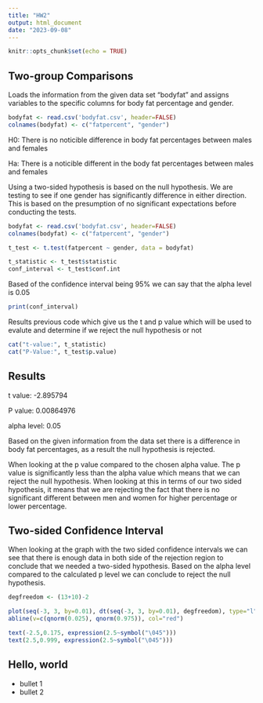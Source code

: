 ---
title: "HW2"
output: html_document
date: "2023-09-08"
---

```{r setup, include=FALSE}
knitr::opts_chunk$set(echo = TRUE)
```

## Two-group Comparisons

Loads the information from the given data set "bodyfat" and assigns variables to the specific columns for body fat percentage and gender.

```{r bodyfat}
bodyfat <- read.csv('bodyfat.csv', header=FALSE)
colnames(bodyfat) <- c("fatpercent", "gender")
```


H0: There is no noticible difference in body fat percentages between males and females

Ha: There is a noticible different in the body fat percentages between males and females

Using a two-sided hypothesis is based on the null hypothesis. We are testing to see if one gender has significantly difference in either direction. This is based on the presumption of no significant expectations before conducting the tests.




```{r test}

bodyfat <- read.csv('bodyfat.csv', header=FALSE)
colnames(bodyfat) <- c("fatpercent", "gender")

t_test <- t.test(fatpercent ~ gender, data = bodyfat)

t_statistic <- t_test$statistic
conf_interval <- t_test$conf.int
```

Based of the confidence interval being 95% we can say that the alpha level is 0.05
```{r alpha level}
print(conf_interval)
```

Results previous code which give us the t and p value which will be used to evalute and determine if we reject the null hypothesis or not

```{r results}
cat("t-value:", t_statistic)
cat("P-Value:", t_test$p.value)
```
## Results
t value: -2.895794

P value: 0.00864976

alpha level: 0.05

Based on the given information from the data set there is a difference in body fat percentages, as a result the null hypothesis is rejected.

When looking at the p value compared to the chosen alpha value. The p value is significantly less than the alpha value which means that we can reject the null hypothesis. When looking at this in terms of our two sided hypothesis, it means that we are rejecting the fact that there is no significant different between men and women for higher percentage or lower percentage.

## Two-sided Confidence Interval
When looking at the graph with the two sided confidence intervals we can see that there is enough data in both side of the rejection region to conclude that we needed a two-sided hypothesis. Based on the alpha level compared to the calculated p level we can conclude to reject the null hypothesis.

```{r confidence interval}
degfreedom <- (13+10)-2

plot(seq(-3, 3, by=0.01), dt(seq(-3, 3, by=0.01), degfreedom), type="l", xlab="T", ylab="Density")
abline(v=c(qnorm(0.025), qnorm(0.975)), col="red")

text(-2.5,0.175, expression(2.5~symbol("\045")))
text(2.5,0.999, expression(2.5~symbol("\045")))


```
## Hello, world
* bullet 1
* bullet 2
